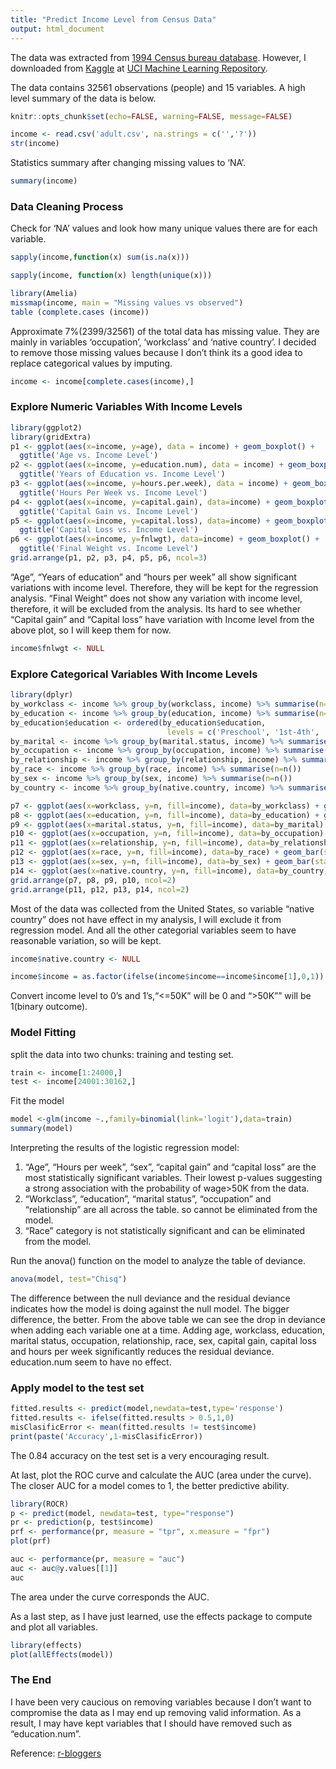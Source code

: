 ---
title: "Predict Income Level from Census Data"
output: html_document
---

The data was extracted from  [1994 Census bureau database](https://www.census.gov/en.html). However, I downloaded from [Kaggle](https://www.kaggle.com/datasets) at [UCI Machine Learning Repository](https://archive.ics.uci.edu/ml/datasets.html). 

The data contains 32561 observations (people) and 15 variables. A high level summary of the data is below.

```{r global_options, include=FALSE}
knitr::opts_chunk$set(echo=FALSE, warning=FALSE, message=FALSE)
```

```{r}
income <- read.csv('adult.csv', na.strings = c('','?'))
str(income)
```

Statistics summary after changing missing values to 'NA'.

```{r}
summary(income)
```

### Data Cleaning Process

Check for 'NA' values and look how many unique values there are for each variable.

```{r}
sapply(income,function(x) sum(is.na(x)))
```

```{r}
sapply(income, function(x) length(unique(x)))
```

```{r}
library(Amelia)
missmap(income, main = "Missing values vs observed")
table (complete.cases (income))
```

Approximate 7%(2399/32561) of the total data has missing value. They are mainly in variables 'occupation', 'workclass' and 'native country'. I decided to remove those missing values because I don't think its a good idea to replace categorical values by imputing. 

```{r}
income <- income[complete.cases(income),]
```

### Explore Numeric Variables With Income Levels

```{r}
library(ggplot2)
library(gridExtra)
p1 <- ggplot(aes(x=income, y=age), data = income) + geom_boxplot() + 
  ggtitle('Age vs. Income Level')
p2 <- ggplot(aes(x=income, y=education.num), data = income) + geom_boxplot() +
  ggtitle('Years of Education vs. Income Level')
p3 <- ggplot(aes(x=income, y=hours.per.week), data = income) + geom_boxplot() + 
  ggtitle('Hours Per Week vs. Income Level')
p4 <- ggplot(aes(x=income, y=capital.gain), data=income) + geom_boxplot() + 
  ggtitle('Capital Gain vs. Income Level')
p5 <- ggplot(aes(x=income, y=capital.loss), data=income) + geom_boxplot() +
  ggtitle('Capital Loss vs. Income Level')
p6 <- ggplot(aes(x=income, y=fnlwgt), data=income) + geom_boxplot() +
  ggtitle('Final Weight vs. Income Level')
grid.arrange(p1, p2, p3, p4, p5, p6, ncol=3)
```

"Age", "Years of education" and "hours per week" all show significant variations with income level. Therefore, they will be kept for the regression analysis. "Final Weight" does not show any variation with income level, therefore, it will be excluded from the analysis. Its hard to see whether "Capital gain" and "Capital loss" have variation with Income level from the above plot, so I will keep them for now. 

```{r}
income$fnlwgt <- NULL
```

### Explore Categorical Variables With Income Levels

```{r}
library(dplyr)
by_workclass <- income %>% group_by(workclass, income) %>% summarise(n=n())
by_education <- income %>% group_by(education, income) %>% summarise(n=n())
by_education$education <- ordered(by_education$education, 
                                   levels = c('Preschool', '1st-4th', '5th-6th', '7th-8th', '9th', '10th', '11th', '12th', 'HS-grad', 'Prof-school', 'Assoc-acdm', 'Assoc-voc', 'Some-college', 'Bachelors', 'Masters', 'Doctorate'))
by_marital <- income %>% group_by(marital.status, income) %>% summarise(n=n())
by_occupation <- income %>% group_by(occupation, income) %>% summarise(n=n())
by_relationship <- income %>% group_by(relationship, income) %>% summarise(n=n())
by_race <- income %>% group_by(race, income) %>% summarise(n=n())
by_sex <- income %>% group_by(sex, income) %>% summarise(n=n())
by_country <- income %>% group_by(native.country, income) %>% summarise(n=n())

p7 <- ggplot(aes(x=workclass, y=n, fill=income), data=by_workclass) + geom_bar(stat = 'identity', position = position_dodge()) + ggtitle('Workclass with Income Level') + theme(axis.text.x = element_text(angle = 45, hjust = 1))
p8 <- ggplot(aes(x=education, y=n, fill=income), data=by_education) + geom_bar(stat = 'identity', position = position_dodge()) + ggtitle('Education vs. Income Level') + coord_flip()
p9 <- ggplot(aes(x=marital.status, y=n, fill=income), data=by_marital) + geom_bar(stat = 'identity', position=position_dodge()) + ggtitle('Marital Status vs. Income Level') + theme(axis.text.x = element_text(angle = 45, hjust = 1))
p10 <- ggplot(aes(x=occupation, y=n, fill=income), data=by_occupation) + geom_bar(stat = 'identity', position=position_dodge()) + ggtitle('Occupation vs. Income Level') + coord_flip()
p11 <- ggplot(aes(x=relationship, y=n, fill=income), data=by_relationship) + geom_bar(stat = 'identity', position=position_dodge()) + ggtitle('Relationship vs. Income Level') + coord_flip()
p12 <- ggplot(aes(x=race, y=n, fill=income), data=by_race) + geom_bar(stat = 'identity', position = position_dodge()) + ggtitle('Race vs. Income Level') + coord_flip()
p13 <- ggplot(aes(x=sex, y=n, fill=income), data=by_sex) + geom_bar(stat = 'identity', position = position_dodge()) + ggtitle('Sex vs. Income Level')
p14 <- ggplot(aes(x=native.country, y=n, fill=income), data=by_country) + geom_bar(stat = 'identity', position = position_dodge()) + ggtitle('Native Country vs. Income Level') + coord_flip()
grid.arrange(p7, p8, p9, p10, ncol=2)
grid.arrange(p11, p12, p13, p14, ncol=2)
```

Most of the data was collected from the United States, so variable "native country" does not have effect in my analysis, I will exclude it from regression model. And all the other categorial variables seem to have reasonable variation, so will be kept. 

```{r}
income$native.country <- NULL
```

```{r}
income$income = as.factor(ifelse(income$income==income$income[1],0,1))
```

Convert income level to 0's and 1's,"<=50K" will be 0 and ">50K"" will be 1(binary outcome).

### Model Fitting

split the data into two chunks: training and testing set.

```{r}
train <- income[1:24000,]
test <- income[24001:30162,]
```

Fit the model

```{r}
model <-glm(income ~.,family=binomial(link='logit'),data=train)
summary(model)
```

Interpreting the results of the logistic regression model:

1. "Age", "Hours per week", "sex", "capital gain" and "capital loss" are the most statistically significant variables. Their lowest p-values suggesting a strong association with the probability of wage>50K from the data.
2. "Workclass", "education", "marital status", "occupation" and "relationship" are all across the table. so cannot be eliminated from the model. 
3. "Race" category is not statistically significant and can be eliminated from the model. 

Run the anova() function on the model to analyze the table of deviance.

```{r}
anova(model, test="Chisq")
```

The difference between the null deviance and the residual deviance indicates how the model is doing against the null model. The bigger difference, the better. From the above table we can see the drop in deviance when adding each variable one at a time. Adding age, workclass, education, marital status, occupation, relationship, race, sex, capital gain, capital loss and hours per week significantly reduces the residual deviance. education.num seem to have no effect. 

### Apply model to the test set

```{r}
fitted.results <- predict(model,newdata=test,type='response')
fitted.results <- ifelse(fitted.results > 0.5,1,0)
misClasificError <- mean(fitted.results != test$income)
print(paste('Accuracy',1-misClasificError))
```

The 0.84 accuracy on the test set is a very encouraging result. 

At last, plot the ROC curve and calculate the AUC (area under the curve). The closer AUC for a model comes to 1, the better predictive ability.

```{r}
library(ROCR)
p <- predict(model, newdata=test, type="response")
pr <- prediction(p, test$income)
prf <- performance(pr, measure = "tpr", x.measure = "fpr")
plot(prf)

auc <- performance(pr, measure = "auc")
auc <- auc@y.values[[1]]
auc
```

The area under the curve corresponds the AUC.

As a last step, as I have just learned, use the effects package to compute and plot all variables. 

```{r}
library(effects)
plot(allEffects(model))
```

### The End

I have been very caucious on removing variables because I don't want to compromise the data as I may end up removing valid information. As a result, I may have kept variables that I should have removed such as "education.num". 

Reference:
[r-bloggers](https://www.r-bloggers.com/how-to-perform-a-logistic-regression-in-r/)